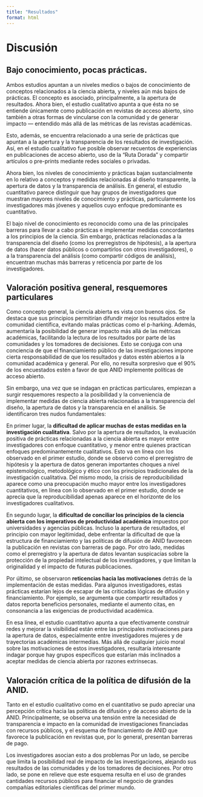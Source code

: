 ```yaml
---
title: "Resultados"
format: html
---
```


# Discusión

## Bajo conocimiento, pocas prácticas.

Ambos estudios apuntan a un niveles medios o bajos de conocimiento de conceptos relacionados a la ciencia abierta, y niveles aún más bajos de prácticas. El concepto es asociado, principalmente, a la apertura de resultados. Ahora bien, el estudio cualitativo apunta a que ésta no se entiende únicamente como publicación en revistas de acceso abierto, sino también a otras formas de vincularse con la comunidad y de generar impacto --- entendido más allá de las métricas de las revistas académicas.

Esto, además, se encuentra relacionado a una serie de prácticas que apuntan a la apertura y la transparencia de los resultados de investigación. Así, en el estudio cualitativo fue posible observar recuentos de experiencias en publicaciones de acceso abierto, uso de la "Ruta Dorada" y compartir artículos o pre-prints mediante redes sociales o privadas.

Ahora bien, los niveles de conocimiento y prácticas bajan sustancialmente en lo relativo a conceptos y medidas relacionadas al diseño transparente, la apertura de datos y la transparencia de análisis. En general, el estudio cuantitativo parece distinguir que hay grupos de investigadores que muestran mayores niveles de conocimiento y prácticas, particularmente los investigadores más jóvenes y aquellos cuyo enfoque predominante es cuantitativo.

El bajo nivel de conocimiento es reconocido como una de las principales barreras para llevar a cabo prácticas e implementar medidas concordantes a los principios de la ciencia. Sin embargo, prácticas relacionadas a la transparencia del diseño (como los prerregistros de hipótesis), a la apertura de datos (hacer datos públicos o compartirlos con otros investigadores), o a la transparencia del análisis (como compartir códigos de análisis), encuentran muchas más barreras y reticencia por parte de los investigadores.

## Valoración positiva general, resquemores particulares

Como concepto general, la ciencia abierta es vista con buenos ojos. Se destaca que sus principios permitirían difundir mejor los resultados entre la comunidad científica, evitando malas prácticas como el p-harking. Además, aumentaría la posibilidad de generar impacto más allá de las métricas académicas, facilitando la lectura de los resultados por parte de las comunidades y los tomadores de decisiones. Esto se conjuga con una conciencia de que el financiamiento público de las investigaciones impone cierta responsabilidad de que los resultados y datos estén abiertos a la comunidad académica y general. Por ello, no resulta sorpresivo que el 90% de los encuestados estén a favor de que ANID implemente políticas de acceso abierto.

Sin embargo, una vez que se indagan en prácticas particulares, empiezan a surgir resquemores respecto a la posibilidad y la conveniencia de implementar medidas de ciencia abierta relacionadas a la transparencia del diseño, la apertura de datos y la transparencia en el análisis. Se identificaron tres nudos fundamentales:

En primer lugar, la **dificultad de aplicar muchas de estas medidas en la investigación cualitativa**. Salvo por la apertura de resultados, la evaluación positiva de prácticas relacionadas a la ciencia abierta es mayor entre investigadores con enfoque cuantitativo, y menor entre quienes practican enfoques predominantemente cualitativos. Esto va en línea con los observado en el primer estudio, donde se observó como el prerregistro de hipótesis y la apertura de datos generan importantes choques a nivel epistemológico, metodológico y ético con los principios tradicionales de la investigación cualitativa. Del mismo modo, la crisis de reproducibilidad aparece como una preocupación mucho mayor entre los investigadores cuantitativos, en línea con lo observado en el primer estudio, donde se aprecia que la reproducibilidad apenas aparece en el horizonte de los investigadores cualitativos.

En segundo lugar, la **dificultad de conciliar los principios de la ciencia abierta con los imperativos de productividad académica** impuestos por universidades y agencias públicas. Incluso la apertura de resultados, el principio con mayor legitimidad, debe enfrentar la dificultad de que la estructura de financiamiento y las políticas de difusión de ANID favorecen la publicación en revistas con barreras de pago. Por otro lado, medidas como el prerregistro y la apertura de datos levantan suspicacias sobre la protección de la propiedad intelectual de los investigadores, y que limitan la originalidad y el impacto de futuras publicaciones.

Por último, se observaron **reticencias hacia las motivaciones** detrás de la implementación de estas medidas. Para algunos investigadores, estas prácticas estarían lejos de escapar de las criticadas lógicas de difusión y financiamiento. Por ejemplo, se argumenta que compartir resultados y datos reporta beneficios personales, mediante el aumento citas, en consonancia a las exigencias de productividad académica.

En esa línea, el estudio cuantitativo apunta a que efectivamente construir redes y mejorar la visibilidad están entre las principales motivaciones para la apertura de datos, especialmente entre investigadores mujeres y de trayectorias académicas intermedias. Más allá de cualquier juicio moral sobre las motivaciones de estos investigadores, resultaría interesante indagar porque hay grupos específicos que estarían más inclinados a aceptar medidas de ciencia abierta por razones extrínsecas.

## Valoración crítica de la política de difusión de la ANID.

Tanto en el estudio cualitativo como en el cuantitativo se pudo apreciar una percepción crítica hacia las políticas de difusión y de acceso abierto de la ANID. Principalmente, se observa una tensión entre la necesidad de transparencia e impacto en la comunidad de investigaciones financiadas con recursos públicos, y el esquema de financiamiento de ANID que favorece la publicación en revistas que, por lo general, presentan barreras de pago.

Los investigadores asocian esto a dos problemas Por un lado, se percibe que limita la posibilidad real de impacto de las investigaciones, alejando sus resultados de las comunidades y de los tomadores de decisiones. Por otro lado, se pone en relieve que este esquema resulta en el uso de grandes cantidades recursos públicos para financiar el negocio de grandes compañías editoriales científicas del primer mundo.